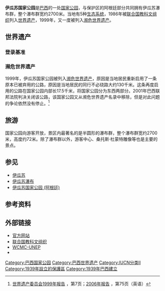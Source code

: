 {{世界遗产概要表
|zh_name = 伊瓜苏国家公园
|site_img = File:Iguacu-004.jpg
|site_img_capt = 伊瓜苏国家公园
|site_img_width =283px
|en_name =Iguaçu National Park
|fr_name = Parc national d'Iguaçu
|country = {{BRA}}
|area = 
|criterion_n = (vii), (x)
|ID = 355
|Region = 拉丁美洲和加勒比地区
|rg_year = 1986
|Session = 
|Danger_year =
|ex_rg_year =
|iucn = 
|remarks =
|org_url = http://whc.unesco.org/en/list/355
|map_img = 
|map_img_width = 
|locator_x =
|locator_y =
|Coor = 
}}
{{Infobox Protected area 
| name =伊瓜苏国家公园
| iucn_category = II
| photo = 
| photo_caption = 伊瓜苏瀑布
| location = [[巴西|巴西]][[巴拉那州|巴拉那州]]
| nearest_city = 
| lat_d = 25
| lat_m = 41
| lat_s = 
| lat_NS =  S
| long_d = 54
| long_m = 26
| long_s = 
| long_EW = W
| area = 1700 km²
| established = 1939年
| visitation_num = 
| visitation_year = 
| governing_body = 
}}

'''伊瓜苏国家公园'''是[[巴西|巴西]]的一处[[国家公园|国家公园]]，与保护区的阿根廷部分共同拥有伊瓜苏瀑布群，整个瀑布群宽约2700米。当地有5种[[生态系统|生态系统]]，1986年被[[联合国教科文组织|联合国教科文组织]]列入[[世界遗产|世界遗产]]，1999年，又一度被列入[[濒危世界遗产|濒危世界遗产]]。

== 世界遗产 ==
=== 登录基准 ===
{{世界遗产基准|7|10}}

=== 濒危世界遗产 ===
1999年，伊瓜苏国家公园被列入[[濒危世界遗产|濒危世界遗产]]，原因是当地居民重新启用了一条原本已被弃用的公路，原因是当地居民的同行不必绕路大约130千米。这条再度启用的公路在国家公园内部长17.5千米，将国家公园分为东西两部分。2001年巴西联邦法院判决关闭该公路，该国家公园又从濒危世界遗产名录中移除，但是对此问题的争论依然没有停止。<ref>[http://whc.unesco.org/archive/1999/whc-99-conf209-14e.pdf 世界遗产委员会1999年报告] {{Wayback|url=http://whc.unesco.org/archive/1999/whc-99-conf209-14e.pdf |date=20201021082524 }}，第7页；[http://whc.unesco.org/archive/2006/whc06-30com-7bE.pdf 2006年报告] {{Wayback|url=http://whc.unesco.org/archive/2006/whc06-30com-7bE.pdf |date=20200805023915 }}，第75页（英语）</ref>

==旅游==
国家公园向游客开放，景区内最著名的是半圆形的瀑布群，整个瀑布群宽约2700米，高度约72米。除了瀑布群以外，游客中心、桑托斯·杜蒙特雕像等也是主要的景点。

== 参见 ==
* [[伊瓜苏|伊瓜苏]]
* [[伊瓜苏瀑布|伊瓜苏瀑布]]
* [[伊瓜苏国家公园_(阿根廷)|伊瓜苏国家公园 (阿根廷)]]

== 参考资料 ==
{{reflist}}

== 外部链接 ==
{{Commons category|Iguaçu_National_Park}}
* [http://www.cataratasdoiguacu.com.br/ 官方网站] {{Wayback|url=http://www.cataratasdoiguacu.com.br/ |date=20110218061059 }}
* [http://whc.unesco.org/en/list/355 联合国教科文组织] {{Wayback|url=http://whc.unesco.org/en/list/355 |date=20181224225701 }}
* [https://archive.is/19970710085623/http://www.wcmc.org.uk/protected_areas/data/wh/iguacu.html WCMC-UNEP]
* {{osmrelation-inline}}

{{巴西世界遗产}}
{{巴西國家公園}}

[[Category:巴西国家公园|Category:巴西国家公园]]
[[Category:巴西世界遗产|Category:巴西世界遗产]]
[[Category:IUCN分类II|Category:IUCN分类II]]
[[Category:1939年設立的保護區|Category:1939年設立的保護區]]
[[Category:1939年巴西建立|Category:1939年巴西建立]]